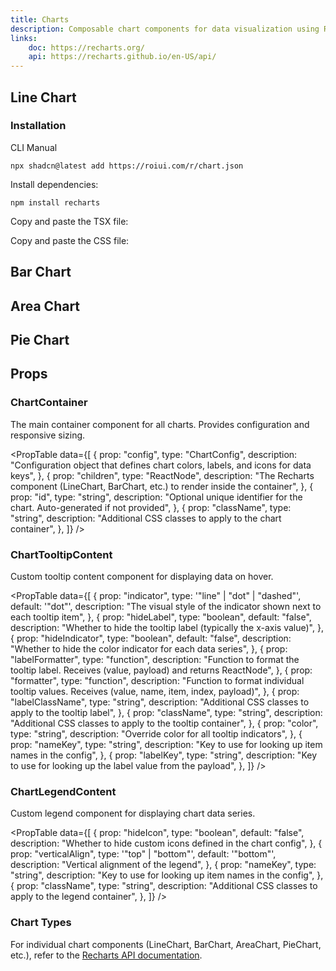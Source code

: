 ```yaml
---
title: Charts
description: Composable chart components for data visualization using Recharts
links:
    doc: https://recharts.org/
    api: https://recharts.github.io/en-US/api/
---
```


## Line Chart

<ComponentPreview name="chart-line-demo" replayButton={true} />

<h3 className="installation-heading">Installation</h3>

<InstallationTabs>

<InstallationTabsList>
    <InstallationTabsTrigger value="cli">CLI</InstallationTabsTrigger>
    <InstallationTabsTrigger value="manual">Manual</InstallationTabsTrigger>
</InstallationTabsList>

<InstallationTabsContent value="cli">

```package-install
npx shadcn@latest add https://roiui.com/r/chart.json
```

</InstallationTabsContent>

<InstallationTabsContent value="manual" data-manual="true">

Install dependencies:

```package-install
npm install recharts
```

Copy and paste the TSX file:

<ComponentSource
    src="registry/brook/ui/chart.tsx"
    title="components/ui/chart.tsx"
    collapsible={true}
/>

Copy and paste the CSS file:

<ComponentSource
    src="registry/brook/ui/chart.module.css"
    title="components/ui/chart.module.css"
    language="css"
    collapsible={true}
/>

</InstallationTabsContent>

</InstallationTabs>

## Bar Chart

<ComponentPreview name="chart-bar-demo" replayButton={true} />

## Area Chart

<ComponentPreview name="chart-area-demo" replayButton={true} />

## Pie Chart

<ComponentPreview name="chart-pie-demo" replayButton={true} />

## Props

### ChartContainer

The main container component for all charts. Provides configuration and responsive sizing.

<PropTable
  data={[
    {
      prop: "config",
      type: "ChartConfig",
      description: "Configuration object that defines chart colors, labels, and icons for data keys",
    },
    {
      prop: "children",
      type: "ReactNode",
      description: "The Recharts component (LineChart, BarChart, etc.) to render inside the container",
    },
    {
      prop: "id",
      type: "string",
      description: "Optional unique identifier for the chart. Auto-generated if not provided",
    },
    {
      prop: "className",
      type: "string",
      description: "Additional CSS classes to apply to the chart container",
    },
  ]}
/>

### ChartTooltipContent

Custom tooltip content component for displaying data on hover.

<PropTable
  data={[
    {
      prop: "indicator",
      type: '"line" | "dot" | "dashed"',
      default: '"dot"',
      description: "The visual style of the indicator shown next to each tooltip item",
    },
    {
      prop: "hideLabel",
      type: "boolean",
      default: "false",
      description: "Whether to hide the tooltip label (typically the x-axis value)",
    },
    {
      prop: "hideIndicator",
      type: "boolean",
      default: "false",
      description: "Whether to hide the color indicator for each data series",
    },
    {
      prop: "labelFormatter",
      type: "function",
      description: "Function to format the tooltip label. Receives (value, payload) and returns ReactNode",
    },
    {
      prop: "formatter",
      type: "function",
      description: "Function to format individual tooltip values. Receives (value, name, item, index, payload)",
    },
    {
      prop: "labelClassName",
      type: "string",
      description: "Additional CSS classes to apply to the tooltip label",
    },
    {
      prop: "className",
      type: "string",
      description: "Additional CSS classes to apply to the tooltip container",
    },
    {
      prop: "color",
      type: "string",
      description: "Override color for all tooltip indicators",
    },
    {
      prop: "nameKey",
      type: "string",
      description: "Key to use for looking up item names in the config",
    },
    {
      prop: "labelKey",
      type: "string",
      description: "Key to use for looking up the label value from the payload",
    },
  ]}
/>

### ChartLegendContent

Custom legend component for displaying chart data series.

<PropTable
  data={[
    {
      prop: "hideIcon",
      type: "boolean",
      default: "false",
      description: "Whether to hide custom icons defined in the chart config",
    },
    {
      prop: "verticalAlign",
      type: '"top" | "bottom"',
      default: '"bottom"',
      description: "Vertical alignment of the legend",
    },
    {
      prop: "nameKey",
      type: "string",
      description: "Key to use for looking up item names in the config",
    },
    {
      prop: "className",
      type: "string",
      description: "Additional CSS classes to apply to the legend container",
    },
  ]}
/>

### Chart Types

For individual chart components (LineChart, BarChart, AreaChart, PieChart, etc.), refer to the [Recharts API documentation](https://recharts.org/en-US/api).
